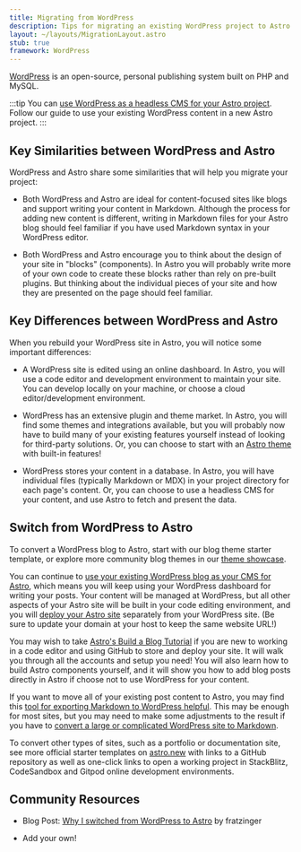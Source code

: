 ```yaml
---
title: Migrating from WordPress
description: Tips for migrating an existing WordPress project to Astro
layout: ~/layouts/MigrationLayout.astro
stub: true
framework: WordPress
---
```


[WordPress](https://wordpress.org) is an open-source, personal publishing system built on PHP and MySQL.


:::tip
You can [use WordPress as a headless CMS for your Astro project](/en/guides/cms/wordpress/). Follow our guide to use your existing WordPress content in a new Astro project.
:::

## Key Similarities between WordPress and Astro

WordPress and Astro share some similarities that will help you migrate your project:

- Both WordPress and Astro are ideal for content-focused sites like blogs and support writing your content in Markdown. Although the process for adding new content is different, writing in Markdown files for your Astro blog should feel familiar if you have used Markdown syntax in your WordPress editor.

- Both WordPress and Astro encourage you to think about the design of your site in "blocks" (components). In Astro you will probably write more of your own code to create these blocks rather than rely on pre-built plugins. But thinking about the individual pieces of your site and how they are presented on the page should feel familiar.

## Key Differences between WordPress and Astro

When you rebuild your WordPress site in Astro, you will notice some important differences:

- A WordPress site is edited using an online dashboard. In Astro, you will use a code editor and development environment to maintain your site. You can develop locally on your machine, or choose a cloud editor/development environment.

- WordPress has an extensive plugin and theme market. In Astro, you will find some themes and integrations available, but you will probably now have to build many of your existing features yourself instead of looking for third-party solutions. Or, you can choose to start with an [Astro theme](https://astro.build/themes) with built-in features!

- WordPress stores your content in a database. In Astro, you will have individual files (typically Markdown or MDX) in your project directory for each page's content. Or, you can choose to use a headless CMS for your content, and use Astro to fetch and present the data.

## Switch from WordPress to Astro

To convert a WordPress blog to Astro, start with our blog theme starter template, or explore more community blog themes in our [theme showcase](https://astro.build/themes). 

You can continue to [use your existing WordPress blog as your CMS for Astro](/en/guides/cms/wordpress/), which means you will keep using your WordPress dashboard for writing your posts. Your content will be managed at WordPress, but all other aspects of your Astro site will be built in your code editing environment, and you will [deploy your Astro site](/en/guides/deploy/) separately from your WordPress site. (Be sure to update your domain at your host to keep the same website URL!)

You may wish to take [Astro's Build a Blog Tutorial](/en/tutorial/0-introduction/) if you are new to working in a code editor and using GitHub to store and deploy your site. It will walk you through all the accounts and setup you need! You will also learn how to build Astro components yourself, and it will show you how to add blog posts directly in Astro if choose not to use WordPress for your content.

If you want to move all of your existing post content to Astro, you may find this [tool for exporting Markdown to WordPress helpful](https://github.com/lonekorean/wordpress-export-to-markdown). This may be enough for most sites, but you may need to make some adjustments to the result if you have to [convert a large or complicated WordPress site to Markdown](https://swizec.com/blog/how-to-export-a-large-wordpress-site-to-markdown/).

To convert other types of sites, such as a portfolio or documentation site, see more official starter templates on [astro.new](https://astro.new) with links to a GitHub repository as well as one-click links to open a working project in StackBlitz, CodeSandbox and Gitpod online development environments.

## Community Resources

- Blog Post: [Why I switched from WordPress to Astro](https://dev.to/fratzinger/why-i-switched-from-wordpress-to-astro-5ge) by fratzinger

- Add your own!